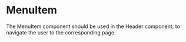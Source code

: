 
<Meta title="Atoms/MenuItem" />

# MenuItem

The MenuItem component should be used in the Header component, to navigate the user to the corresponding page.
